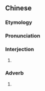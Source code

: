{{also|待会儿}}
==Chinese==
{{zh-forms|s=待会儿|type=21}}

===Etymology===
{{zh-compound|待會|兒||''diminutive suffix''}}

===Pronunciation===
{{zh-pron
|m=dāihuìr,dāihuǐr
|cat=intj,adv
}}

===Interjection===
{{zh-interj}}

# {{erhua form}}

===Adverb===
{{zh-adv}}

# {{erhua form}}